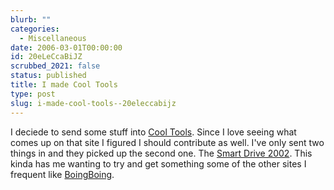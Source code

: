 ```yaml
---
blurb: ""
categories:
  - Miscellaneous
date: 2006-03-01T00:00:00
id: 20eLeCcaBiJZ
scrubbed_2021: false
status: published
title: I made Cool Tools
type: post
slug: i-made-cool-tools--20eleccabijz
---
```


I deciede to send some stuff into
[Cool Tools](http://www.kk.org/cooltools/). Since I love seeing
what comes up on that site I figured I should contribute as well.
I've only sent two things in and they picked up the second one. The
[Smart Drive 2002](http://www.kk.org/cooltools/archives/001151.php).
This kinda has me wanting to try and get something some of the
other sites I frequent like
[BoingBoing](http://www.boingboing.net/).